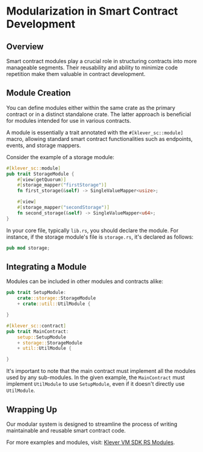 # Modularization in Smart Contract Development

## Overview

Smart contract modules play a crucial role in structuring contracts into more manageable segments. Their reusability and ability to minimize code repetition make them valuable in contract development.

## Module Creation

You can define modules either within the same crate as the primary contract or in a distinct standalone crate. The latter approach is beneficial for modules intended for use in various contracts.

A module is essentially a trait annotated with the `#[klever_sc::module]` macro, allowing standard smart contract functionalities such as endpoints, events, and storage mappers.

Consider the example of a storage module:

```rust
#[klever_sc::module]
pub trait StorageModule {
    #[view(getQuorum)]
    #[storage_mapper("firstStorage")]
    fn first_storage(&self) -> SingleValueMapper<usize>;

    #[view]
    #[storage_mapper("secondStorage")]
    fn second_storage(&self) -> SingleValueMapper<u64>;
}
```

In your core file, typically `lib.rs`, you should declare the module. For instance, if the storage module's file is `storage.rs`, it's declared as follows:

```rust
pub mod storage;
```

## Integrating a Module

Modules can be included in other modules and contracts alike:

```rust
pub trait SetupModule:
    crate::storage::StorageModule
    + crate::util::UtilModule {

}
```

```rust
#[klever_sc::contract]
pub trait MainContract:
    setup::SetupModule
    + storage::StorageModule
    + util::UtilModule {

}
```

It's important to note that the main contract must implement all the modules used by any sub-modules. In the given example, the `MainContract` must implement `UtilModule` to use `SetupModule`, even if it doesn't directly use `UtilModule`.

## Wrapping Up

Our modular system is designed to streamline the process of writing maintainable and reusable smart contract code.

For more examples and modules, visit: [Klever VM SDK RS Modules](https://github.com/klever-io/klever-vm-sdk-rs/tree/master/contracts/modules).
